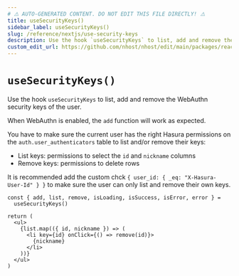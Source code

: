 ```yaml
---
# ⚠️ AUTO-GENERATED CONTENT. DO NOT EDIT THIS FILE DIRECTLY! ⚠️
title: useSecurityKeys()
sidebar_label: useSecurityKeys()
slug: /reference/nextjs/use-security-keys
description: Use the hook `useSecurityKeys` to list, add and remove the WebAuthn security keys of the user.
custom_edit_url: https://github.com/nhost/nhost/edit/main/packages/react/src/useSecurityKeys.ts#L73
---
```


# `useSecurityKeys()`

Use the hook `useSecurityKeys` to list, add and remove the WebAuthn security keys of the user.

When WebAuthn is enabled, the `add` function will work as expected.

You have to make sure the current user has the right Hasura permissions on the `auth.user_authenticators` table to list and/or remove their keys:

- List keys: permissions to select the `id` and `nickname` columns
- Remove keys: permissions to delete rows

It is recommended add the custom chck `{ user_id: { _eq: "X-Hasura-User-Id" } }` to make sure the user can only list and remove their own keys.

```tsx
const { add, list, remove, isLoading, isSuccess, isError, error } =
  useSecurityKeys()

return (
  <ul>
    {list.map(({ id, nickname }) => (
      <li key={id} onClick={() => remove(id)}>
        {nickname}
      </li>
    ))}
  </ul>
)
```

